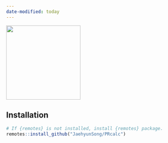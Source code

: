 ```yaml
---
date-modified: today
---
```


![](https://www.jaysong.net/PRcalc/figs/prcalc.png){fig-align="center" width=200px}

## Installation

```r
# If {remotes} is not installed, install {remotes} package.
remotes::install_github("JaehyunSong/PRcalc")
```
